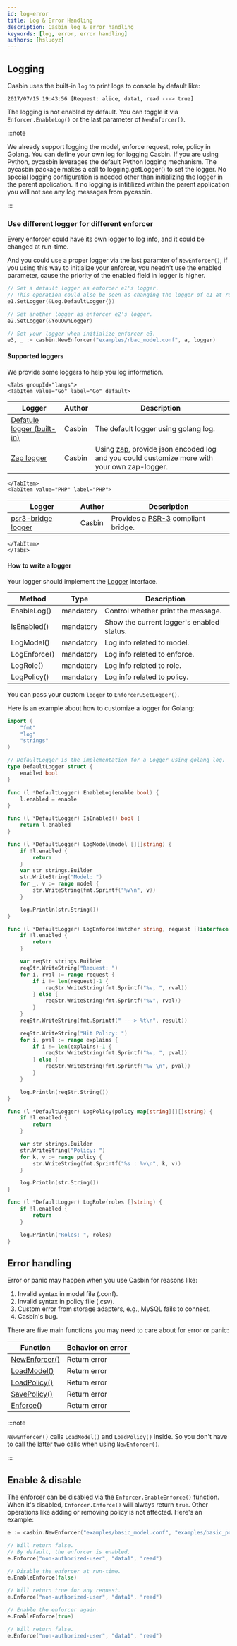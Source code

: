 ```yaml
---
id: log-error
title: Log & Error Handling
description: Casbin log & error handling
keywords: [log, error, error handling]
authors: [hsluoyz]
---
```




## Logging

Casbin uses the built-in ``log`` to print logs to console by default like:

```log
2017/07/15 19:43:56 [Request: alice, data1, read ---> true]
```

The logging is not enabled by default. You can toggle it via ``Enforcer.EnableLog()`` or the last parameter of ``NewEnforcer()``.

:::note

We already support logging the model, enforce request, role, policy in Golang. You can define your own log for logging Casbin.
If you are using Python, pycasbin leverages the default Python logging mechanism. The pycasbin package makes a call to logging.getLogger() to set the logger. No special logging configuration is needed other than initializing the logger in the parent application. If no logging is intitilized within the parent application you will not see any log messages from pycasbin.

:::

### Use different logger for different enforcer

Every enforcer could have its own logger to log info, and it could be changed at run-time.

And you could use a proper logger via the last paramter of ``NewEnforcer()``, if you using this way to initialize your enforcer, you needn't use the enabled parameter, cause the priority of the enabled field in logger is higher.

```go
// Set a default logger as enforcer e1's logger.
// This operation could also be seen as changing the logger of e1 at run-time.
e1.SetLogger(&Log.DefaultLogger{})

// Set another logger as enforcer e2's logger.
e2.SetLogger(&YouOwnLogger)

// Set your logger when initialize enforcer e3.
e3, _ := casbin.NewEnforcer("examples/rbac_model.conf", a, logger)
```

#### Supported loggers

We provide some loggers to help you log information.

```mdx-code-block
<Tabs groupId="langs">
<TabItem value="Go" label="Go" default>
```

| Logger                                                                                           | Author | Description                                                                                                                  |
|--------------------------------------------------------------------------------------------------|--------|------------------------------------------------------------------------------------------------------------------------------|
| [Defatule logger (built-in)](https://github.com/casbin/casbin/blob/master/log/default_logger.go) | Casbin | The default logger using golang log.                                                                                         |
| [Zap logger](https://github.com/casbin/zap-logger)                                               | Casbin | Using [zap](https://github.com/uber-go/zap), provide json encoded log and you could customize more with your own zap-logger. |

```mdx-code-block
</TabItem>
<TabItem value="PHP" label="PHP">
```

| Logger                                                          | Author | Description                                                              |
|-----------------------------------------------------------------|--------|--------------------------------------------------------------------------|
| [psr3-bridge logger](https://github.com/php-casbin/psr3-bridge) | Casbin | Provides a [PSR-3](https://www.php-fig.org/psr/psr-3/) compliant bridge. |

```mdx-code-block
</TabItem>
</Tabs>
```

#### How to write a logger

Your logger should implement the [Logger](https://github.com/casbin/casbin/blob/master/log/logger.go#L20) interface.

| Method       | Type      | Description                               |
|--------------|-----------|-------------------------------------------|
| EnableLog()  | mandatory | Control whether print the message.        |
| IsEnabled()  | mandatory | Show the current logger's enabled status. |
| LogModel()   | mandatory | Log info related to model.                |
| LogEnforce() | mandatory | Log info related to enforce.              |
| LogRole()    | mandatory | Log info related to role.                 |
| LogPolicy()  | mandatory | Log info related to policy.               |

You can pass your custom `logger` to `Enforcer.SetLogger()`.

Here is an example about how to customize a logger for Golang:

```go
import (
    "fmt"
    "log"
    "strings"
)

// DefaultLogger is the implementation for a Logger using golang log.
type DefaultLogger struct {
    enabled bool
}

func (l *DefaultLogger) EnableLog(enable bool) {
    l.enabled = enable
}

func (l *DefaultLogger) IsEnabled() bool {
    return l.enabled
}

func (l *DefaultLogger) LogModel(model [][]string) {
    if !l.enabled {
        return
    }
    var str strings.Builder
    str.WriteString("Model: ")
    for _, v := range model {
        str.WriteString(fmt.Sprintf("%v\n", v))
    }

    log.Println(str.String())
}

func (l *DefaultLogger) LogEnforce(matcher string, request []interface{}, result bool, explains [][]string) {
    if !l.enabled {
        return
    }

    var reqStr strings.Builder
    reqStr.WriteString("Request: ")
    for i, rval := range request {
        if i != len(request)-1 {
            reqStr.WriteString(fmt.Sprintf("%v, ", rval))
        } else {
            reqStr.WriteString(fmt.Sprintf("%v", rval))
        }
    }
    reqStr.WriteString(fmt.Sprintf(" ---> %t\n", result))

    reqStr.WriteString("Hit Policy: ")
    for i, pval := range explains {
        if i != len(explains)-1 {
            reqStr.WriteString(fmt.Sprintf("%v, ", pval))
        } else {
            reqStr.WriteString(fmt.Sprintf("%v \n", pval))
        }
    }

    log.Println(reqStr.String())
}

func (l *DefaultLogger) LogPolicy(policy map[string][][]string) {
    if !l.enabled {
        return
    }

    var str strings.Builder
    str.WriteString("Policy: ")
    for k, v := range policy {
        str.WriteString(fmt.Sprintf("%s : %v\n", k, v))
    }

    log.Println(str.String())
}

func (l *DefaultLogger) LogRole(roles []string) {
    if !l.enabled {
        return
    }

    log.Println("Roles: ", roles)
}

```

## Error handling

Error or panic may happen when you use Casbin for reasons like:

1. Invalid syntax in model file (.conf).
2. Invalid syntax in policy file (.csv).
3. Custom error from storage adapters, e.g., MySQL fails to connect.
4. Casbin's bug.

There are five main functions you may need to care about for error or panic:

| Function                                                                       | Behavior on error |
|--------------------------------------------------------------------------------|-------------------|
| [NewEnforcer()](https://godoc.org/github.com/casbin/casbin#NewEnforcer)        | Return error      |
| [LoadModel()](https://godoc.org/github.com/casbin/casbin#Enforcer.LoadModel)   | Return error      |
| [LoadPolicy()](https://godoc.org/github.com/casbin/casbin#Enforcer.LoadPolicy) | Return error      |
| [SavePolicy()](https://godoc.org/github.com/casbin/casbin#Enforcer.SavePolicy) | Return error      |
| [Enforce()](https://godoc.org/github.com/casbin/casbin#Enforcer.Enforce)       | Return error      |

:::note

``NewEnforcer()`` calls ``LoadModel()`` and ``LoadPolicy()`` inside. So you don't have to call the latter two calls when using ``NewEnforcer()``.

:::

## Enable & disable

The enforcer can be disabled via the ``Enforcer.EnableEnforce()`` function. When it's disabled, ``Enforcer.Enforce()`` will always return ``true``. Other operations like adding or removing policy is not affected. Here's an example:

```go
e := casbin.NewEnforcer("examples/basic_model.conf", "examples/basic_policy.csv")

// Will return false.
// By default, the enforcer is enabled.
e.Enforce("non-authorized-user", "data1", "read")

// Disable the enforcer at run-time.
e.EnableEnforce(false)

// Will return true for any request.
e.Enforce("non-authorized-user", "data1", "read")

// Enable the enforcer again.
e.EnableEnforce(true)

// Will return false.
e.Enforce("non-authorized-user", "data1", "read")
```
